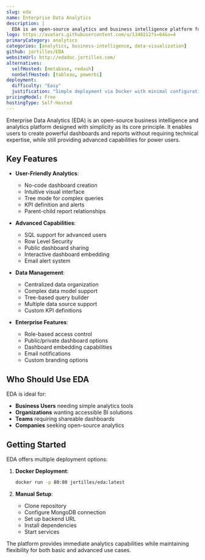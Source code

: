 ```yaml
---
slug: eda
name: Enterprise Data Analytics
description: |
  EDA is an open-source analytics and business intelligence platform focused on simplicity and ease of use, allowing users to create dashboards and reports without technical knowledge.
logo: https://avatars.githubusercontent.com/u/1340212?s=64&v=4
primaryCategory: analytics
categories: [analytics, business-intelligence, data-visualization]
github: jortilles/EDA
websiteUrl: http://edadoc.jortilles.com/
alternatives:
  selfHosted: [metabase, redash]
  nonSelfHosted: [tableau, powerbi]
deployment:
  difficulty: "Easy"
  justification: "Simple deployment via Docker with minimal configuration required. One-click deploy options available."
pricingModel: Free
hostingType: Self-Hosted
---
```


Enterprise Data Analytics (EDA) is an open-source business intelligence and analytics
platform designed with simplicity as its core principle. It enables users to create
powerful dashboards and reports without requiring technical expertise, while still
providing advanced capabilities for power users.

## Key Features

- **User-Friendly Analytics**:

  - No-code dashboard creation
  - Intuitive visual interface
  - Tree mode for complex queries
  - KPI definition and alerts
  - Parent-child report relationships

- **Advanced Capabilities**:

  - SQL support for advanced users
  - Row Level Security
  - Public dashboard sharing
  - Interactive dashboard embedding
  - Email alert system

- **Data Management**:

  - Centralized data organization
  - Complex data model support
  - Tree-based query builder
  - Multiple data source support
  - Custom KPI definitions

- **Enterprise Features**:
  - Role-based access control
  - Public/private dashboard options
  - Dashboard embedding capabilities
  - Email notifications
  - Custom branding options

## Who Should Use EDA

EDA is ideal for:

- **Business Users** needing simple analytics tools
- **Organizations** wanting accessible BI solutions
- **Teams** requiring shareable dashboards
- **Companies** seeking open-source analytics

## Getting Started

EDA offers multiple deployment options:

1. **Docker Deployment**:

   ```bash
   docker run -p 80:80 jortilles/eda:latest
   ```

2. **Manual Setup**:
   - Clone repository
   - Configure MongoDB connection
   - Set up backend URL
   - Install dependencies
   - Start services

The platform provides immediate analytics capabilities while maintaining
flexibility for both basic and advanced use cases.
